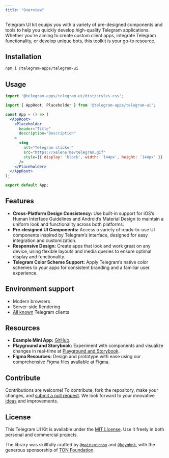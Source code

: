 ```yaml
---
title: "Overview"
---
```


Telegram UI kit equips you with a variety of pre-designed components and tools to help you quickly develop high-quality Telegram applications. Whether you're aiming to create custom client apps, integrate Telegram functionality, or develop unique bots, this toolkit is your go-to resource.

## Installation

```sh icon="npm"
npm i @telegram-apps/telegram-ui
```

## Usage

```jsx
import '@telegram-apps/telegram-ui/dist/styles.css';

import { AppRoot, Placeholder } from '@telegram-apps/telegram-ui';

const App = () => (
  <AppRoot>
    <Placeholder
      header="Title"
      description="Description"
    >
      <img
        alt="Telegram sticker"
        src="https://xelene.me/telegram.gif"
        style={{ display: 'block', width: '144px', height: '144px' }}
      />
    </Placeholder>
  </AppRoot>
);

export default App;
```

## Features

- **Cross-Platform Design Consistency:** Use built-in support for iOS’s Human Interface Guidelines and Android’s Material Design to maintain a uniform look and functionality across both platforms.
- **Pre-designed UI Components:** Access a variety of ready-to-use UI components inspired by Telegram’s interface, designed for easy integration and customization.
- **Responsive Design:** Create apps that look and work great on any device, using flexible layouts and media queries to ensure optimal display and functionality.
- **Telegram Color Scheme Support:** Apply Telegram’s native color schemes to your apps for consistent branding and a familiar user experience.

## Environment support

- Modern browsers
- Server-side Rendering
- [All known](https://telegram.org/apps) Telegram clients

## Resources

- **Example Mini App:** [GitHub](https://github.com/Telegram-Mini-Apps/TGUI-Example).
- **Playground and Storybook:** Experiment with components and visualize changes in real-time at [Playground and Storybook](https://tgui.xelene.me/).
- **Figma Resources:** Design and prototype with ease using our comprehensive Figma files available at [Figma](https://figma.com/community/file/1348989725141777736/).

## Contribute

Contributions are welcome! To contribute, fork the repository, make your changes, and [submit a pull request](https://github.com/Telegram-Mini-Apps/TelegramUI/pulls). We look forward to your innovative [ideas](https://github.com/Telegram-Mini-Apps/TelegramUI/pulls) and improvements.

## License
This Telegram UI Kit is available under the [MIT License](https://opensource.org/license/mit). Use it freely in both personal and commercial projects.

The library was skillfully crafted by [`@mainsmirnov`](https://github.com/mainsmirnov) and [`@heyqbnk`](https://github.com/heyqbnk), with the generous sponsorship of [TON Foundation](https://github.com/ton-society/grants-and-bounties/issues/364).
